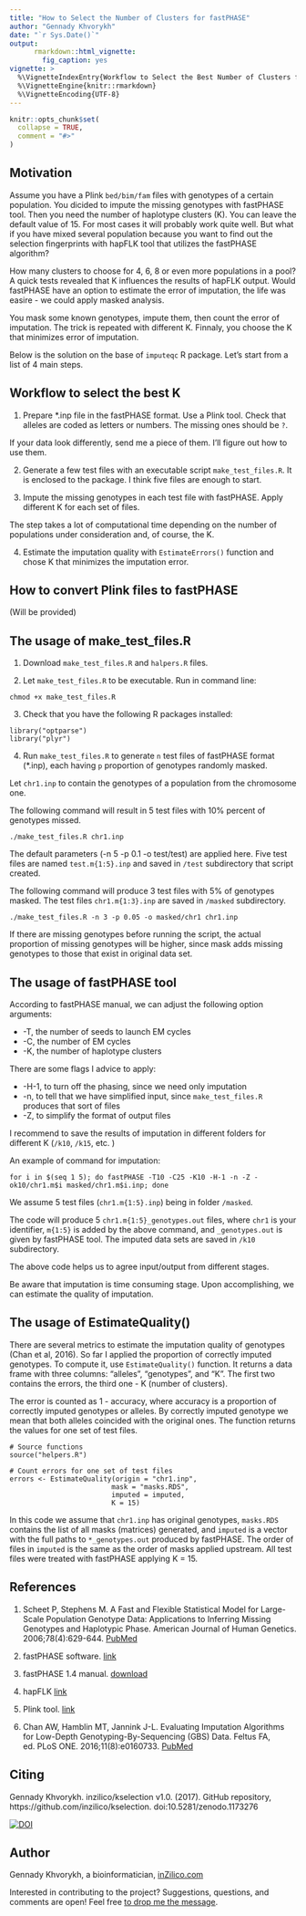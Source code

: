 ```yaml
---
title: "How to Select the Number of Clusters for fastPHASE"
author: "Gennady Khvorykh"
date: "`r Sys.Date()`"
output:
      rmarkdown::html_vignette:
        fig_caption: yes
vignette: >
  %\VignetteIndexEntry{Workflow to Select the Best Number of Clusters for fastPHASE}
  %\VignetteEngine{knitr::rmarkdown}
  %\VignetteEncoding{UTF-8}
---
```


```r
knitr::opts_chunk$set(
  collapse = TRUE,
  comment = "#>"
)
```

Motivation
-----------

Assume you have a Plink `bed/bim/fam` files with genotypes of a certain population. You dicided to impute the missing genotypes with fastPHASE tool. Then you need the number of haplotype clusters (K). You can leave the default value of 15. For most cases it will probably work quite well. But what if you have mixed several population because you want to find out the selection fingerprints with hapFLK tool that utilizes the fastPHASE algorithm?

How many clusters to choose for 4, 6, 8 or even more populations in a pool? A quick tests revealed that K influences the results of hapFLK output. Would fastPHASE have an option to estimate the error of imputation, the life was  easire - we could apply masked analysis. 

You mask some known genotypes, impute them, then count the error of imputation. The trick is repeated with different K. Finnaly, you choose the K that minimizes error of imputation.      

Below is the solution on the base of `imputeqc` R package. Let's start from a list of 4 main steps.

Workflow to select the best K
------------------------------

1. Prepare \*.inp file in the fastPHASE format. Use a Plink tool. Check that alleles are coded as letters or numbers. The missing ones should be `?`. 

If your data look differently, send me a piece of them. I'll figure out how to use them.   

2. Generate a few test files with an executable script `make_test_files.R`. It is enclosed to the package. I think five files are enough to start. 

3. Impute the missing genotypes in each test file with fastPHASE. Apply different K for each set of files. 

The step takes a lot of computational time depending on the number of populations under consideration and, of course, the K.    

4.  Estimate the imputation quality with `EstimateErrors()` function and chose K that minimizes the imputation error. 

How to convert Plink files to fastPHASE
---------------------------------------

(Will be provided)

The usage of make\_test\_files.R
---------------------------------

1. Download `make_test_files.R` and `halpers.R` files.

2. Let `make_test_files.R` to be executable. Run in command line:

```
chmod +x make_test_files.R
```
3. Check that you have the following R packages installed:

```
library("optparse")
library("plyr")
```
4. Run `make_test_files.R` to generate `n` test files of fastPHASE format (\*.inp), each having `p` proportion of genotypes randomly masked.

Let `chr1.inp` to contain the genotypes of a population from the chromosome one.

The following command will result in 5 test files with 10% percent of genotypes missed.

    ./make_test_files.R chr1.inp 

The default parameters (-n 5 -p 0.1 -o test/test) are applied here. Five test files are named `test.m{1:5}.inp` and saved in `/test` subdirectory that script created.

The following command will produce 3 test files with 5% of genotypes masked. The test files `chr1.m{1:3}.inp` are saved in `/masked` subdirectory.

    ./make_test_files.R -n 3 -p 0.05 -o masked/chr1 chr1.inp 

If there are missing genotypes before running the script, the actual proportion of missing genotypes will be higher, since mask adds missing genotypes to those that exist in original data set.

The usage of fastPHASE tool
---------------------------

According to fastPHASE manual, we can adjust the following option arguments:

-   -T, the number of seeds to launch EM cycles
-   -C, the number of EM cycles
-   -K, the number of haplotype clusters

There are some flags I advice to apply:

-   -H-1, to turn off the phasing, since we need only imputation
-   -n, to tell that we have simplified input, since `make_test_files.R` produces that sort of files
-   -Z, to simplify the format of output files

I recommend to save the results of imputation in different folders for different K (`/k10`, `/k15`, etc. )

An example of command for imputation:

    for i in $(seq 1 5); do fastPHASE -T10 -C25 -K10 -H-1 -n -Z -ok10/chr1.m$i masked/chr1.m$i.inp; done

We assume 5 test files (`chr1.m{1:5}.inp`) being in folder `/masked`.

The code will produce 5 `chr1.m{1:5}_genotypes.out` files, where `chr1` is your identifier, `m{1:5}` is added by the above command, and `_genotypes.out` is given by fastPHASE tool. The imputed data sets are saved in `/k10` subdirectory.

The above code helps us to agree input/output from different stages.

Be aware that imputation is time consuming stage. Upon accomplishing, we can estimate the quality of imputation.

The usage of EstimateQuality()
-----------------------------

There are several metrics to estimate the imputation quality of genotypes (Chan et al, 2016). So far I applied the proportion of correctly imputed genotypes. To compute it, use `EstimateQuality()` function. It returns a data frame with three columns: "alleles", "genotypes", and "K". The first two contains the errors, the third one - K (number of clusters).

The error is counted as 1 - accuracy, where accuracy is a proportion of correctly imputed genotypes or alleles. By correctly imputed genotype we mean that both alleles coincided with the original ones. The function returns the values for one set of test files.

    # Source functions
    source("helpers.R")

    # Count errors for one set of test files
    errors <- EstimateQuality(origin = "chr1.inp",
                             mask = "masks.RDS", 
                             imputed = imputed,
                             K = 15)

In this code we assume that `chr1.inp` has original genotypes, `masks.RDS` contains the list of all masks (matrices) generated, and `imputed` is a vector with the full paths to `*_genotypes.out` produced by fastPHASE. The order of files in `imputed` is the same as the order of masks applied upstream. All test files were treated with fastPHASE applying K = 15.

References
----------

1. Scheet P, Stephens M. A Fast and Flexible Statistical Model for Large-Scale Population Genotype Data: Applications to Inferring Missing Genotypes and Haplotypic Phase. American Journal of Human Genetics. 2006;78(4):629-644. [PubMed](https://www.ncbi.nlm.nih.gov/pubmed/16532393)

2. fastPHASE software. [link](http://scheet.org/software.html)

3. fastPHASE 1.4 manual. [download](http://scheet.org/code/fastphase_doc_1.4.pdf)

4. hapFLK [link](https://forge-dga.jouy.inra.fr/projects/hapflk) 

4.  Plink tool. [link](http://zzz.bwh.harvard.edu/plink/)

5.  Chan AW, Hamblin MT, Jannink J-L. Evaluating Imputation Algorithms for Low-Depth Genotyping-By-Sequencing (GBS) Data. Feltus FA, ed. PLoS ONE. 2016;11(8):e0160733. [PubMed](https://www.ncbi.nlm.nih.gov/pubmed/27537694)

Citing
------

Gennady Khvorykh. inzilico/kselection v1.0. (2017). GitHub repository, https://github.com/inzilico/kselection. doi:10.5281/zenodo.1173276

[![DOI](https://zenodo.org/badge/DOI/10.5281/zenodo.1173276.svg)](https://doi.org/10.5281/zenodo.1173276)

Author
------

Gennady Khvorykh, a bioinformatician, [inZilico.com](http://inzilico.com)

Interested in contributing to the project? Suggestions, questions, and comments are open! Feel free [to drop me the message](http://www.inzilico.com/contacts/).




